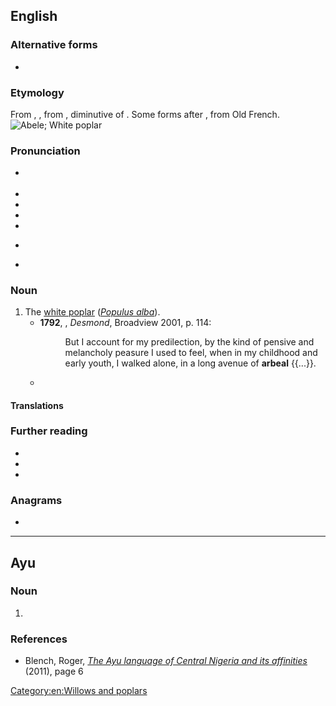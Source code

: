 {{also|Abele|ābele|ābelē|Ābele}}
==English==
===Alternative forms===
*{{alter|en|arbeal}} {{i|obsolete}}

===Etymology===
From {{der|en|fro|aubel}}, {{m|fro|aubiel}}, from {{der|en|la-med|albellus||white poplar}}, diminutive of {{der|en|la|albus||white}}. Some forms after {{der|en|dum|abeel}}, from Old French.
[[Image:Czajecice tree 20060812 1401.jpg|thumb|Abele; White poplar]]

===Pronunciation===
* {{a|RP}} {{IPA|en|/əˈbiːl/|/ə.ˈbeɪl/|/ˈeɪ.bl̩/}}
* {{audio|en|LL-Q1860 (eng)-Vealhurl-abele.wav|Audio (UK)}}
* {{audio|en|LL-Q1860 (eng)-Vealhurl-abele2.wav|Audio (UK)}}
* {{audio|en|LL-Q1860 (eng)-Vealhurl-abele3.wav|Audio (UK)}}
* {{audio|en|en-ca-abele.ogg|Audio (CA)}}
* {{a|US}} {{IPA|en|/əˈbil/|/ə.ˈbeɪl/|/ˈeɪ.bl̩/}}
* {{rhymes|en|iːl|q1=Received Pronunciation|eɪl|s=2}}

===Noun===
{{en-noun}}

# The [[white poplar]] (''[[Populus alba]]''). {{defdate|from 13th c.}}
#*'''1792''', {{w|Charlotte Smith (writer)|Charlotte Smith}}, ''Desmond'', Broadview 2001, p. 114:
#*:But I account for my predilection, by the kind of pensive and melancholy peasure I used to feel, when in my childhood and early youth, I walked alone, in a long avenue of '''arbeal''' {{...}}.
#* {{quote-book|en|author=Elizabeth Barrett Browing|authorlink=Elizabeth Barrett Browning|title=The Rhyme of the Duchess May|year=1844|line=5|passage=Six '''abeles''' i' the churchyard grow}}

====Translations====
{{trans-see|''Populus alba''|white poplar}}

===Further reading===
* {{pedia|Populus alba|i=1}}
* {{R:commons|Populus alba|i=1}}
* {{specieslite|Populus alba|i=1}}

===Anagrams===
* {{anagrams|en|a=abeel|Albee|Beale}}

[[Category:en:Willows and poplars]]

----

==Ayu==

===Noun===
{{head|ayu|noun form}}

# {{plural of|ayu|ibele}}

===References===
* Blench, Roger, ''[http://www.rogerblench.info/Language/Niger-Congo/BC/Plateau/Ninzic/Ayu%20wordlist%20paper.pdf The Ayu language of Central Nigeria and its affinities]'' (2011), page 6